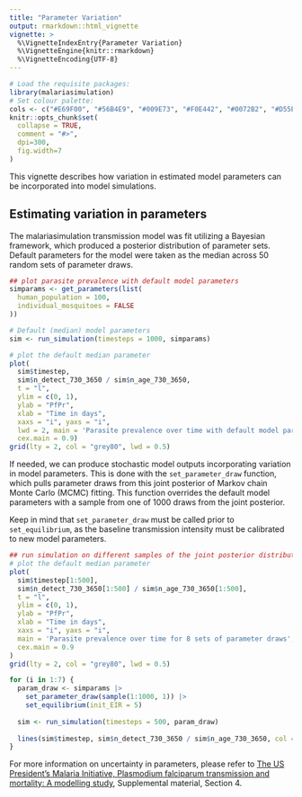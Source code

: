 ```yaml
---
title: "Parameter Variation"
output: rmarkdown::html_vignette
vignette: >
  %\VignetteIndexEntry{Parameter Variation}
  %\VignetteEngine{knitr::rmarkdown}
  %\VignetteEncoding{UTF-8}
---
```

  
  
```r
# Load the requisite packages:
library(malariasimulation)
# Set colour palette:
cols <- c("#E69F00", "#56B4E9", "#009E73", "#F0E442", "#0072B2", "#D55E00", "#CC79A7")
knitr::opts_chunk$set(
  collapse = TRUE,
  comment = "#>",
  dpi=300,
  fig.width=7
)
```

This vignette describes how variation in estimated model parameters can be incorporated into model simulations.

##  Estimating variation in parameters

The malariasimulation transmission model was fit utilizing a Bayesian framework, which produced a posterior distribution of parameter sets. Default parameters for the model were taken as the median across 50 random sets of parameter draws.

```r
## plot parasite prevalence with default model parameters
simparams <- get_parameters(list(
  human_population = 100,
  individual_mosquitoes = FALSE
))

# Default (median) model parameters
sim <- run_simulation(timesteps = 1000, simparams)

# plot the default median parameter
plot(
  sim$timestep,
  sim$n_detect_730_3650 / sim$n_age_730_3650,
  t = "l",
  ylim = c(0, 1),
  ylab = "PfPr",
  xlab = "Time in days",
  xaxs = "i", yaxs = "i",
  lwd = 2, main = 'Parasite prevalence over time with default model parameters',
  cex.main = 0.9)
grid(lty = 2, col = "grey80", lwd = 0.5)
```

If needed, we can produce stochastic model outputs incorporating variation in model parameters. This is done with the `set_parameter_draw` function, which pulls parameter draws from this joint posterior of Markov chain Monte Carlo (MCMC) fitting. This function overrides the default model parameters with a sample from one of 1000 draws from the joint posterior.

Keep in mind that `set_parameter_draw` must be called prior to `set_equilibrium`, as the baseline transmission intensity must be calibrated to new model parameters.

```r
## run simulation on different samples of the joint posterior distribution
# plot the default median parameter
plot(
  sim$timestep[1:500],
  sim$n_detect_730_3650[1:500] / sim$n_age_730_3650[1:500],
  t = "l",
  ylim = c(0, 1),
  ylab = "PfPr",
  xlab = "Time in days",
  xaxs = "i", yaxs = "i",
  main = 'Parasite prevalence over time for 8 sets of parameter draws',
  cex.main = 0.9
)
grid(lty = 2, col = "grey80", lwd = 0.5)

for (i in 1:7) {
  param_draw <- simparams |>
    set_parameter_draw(sample(1:1000, 1)) |>
    set_equilibrium(init_EIR = 5)
  
  sim <- run_simulation(timesteps = 500, param_draw)
  
  lines(sim$timestep, sim$n_detect_730_3650 / sim$n_age_730_3650, col = cols[i])
}
```


For more information on uncertainty in parameters, please refer to [The US President's Malaria Initiative, Plasmodium falciparum transmission and mortality: A modelling study](https://journals.plos.org/plosmedicine/article?id=10.1371/journal.pmed.1002448), Supplemental material, Section 4. 